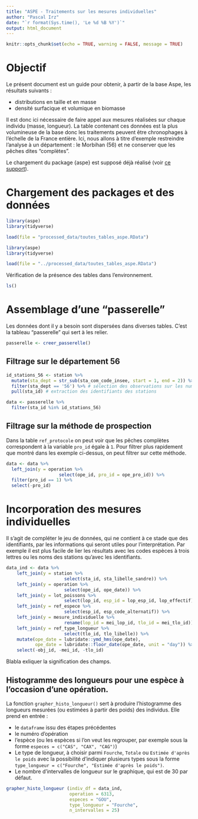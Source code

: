 ```yaml
---
title: "ASPE - Traitements sur les mesures individuelles"
author: "Pascal Irz"
date: "`r format(Sys.time(), 'Le %d %B %Y')`"
output: html_document
---
```


```r
knitr::opts_chunk$set(echo = TRUE, warning = FALSE, message = TRUE)
```

# Objectif

Le présent document est un guide pour obtenir, à partir de la base Aspe, les résultats suivants :

- distributions en taille et en masse
- densité surfacique et volumique en biomasse

Il est donc ici nécessaire de faire appel aux mesures réalisées sur chaque individu (masse, longueur). La table contenant ces données est la plus volumineuse de la base donc les traitements peuvent être chronophages à l'échelle de la France entière. Ici, nous allons à titre d'exemple restreindre l'analyse à un département : le Morbihan (56) et ne conserver que les pêches dites "complètes".

Le chargement du package {aspe} est supposé déjà réalisé (voir [ce support](https://rpubs.com/kamoke/713407)).

# Chargement des packages et des données

```r
library(aspe)
library(tidyverse)

load(file = "processed_data/toutes_tables_aspe.RData")
```

```r
library(aspe)
library(tidyverse)

load(file = "../processed_data/toutes_tables_aspe.RData")
```

Vérification de la présence des tables dans l'environnement.

```r
ls()
```

# Assemblage d'une "passerelle"

Les données dont il y a besoin sont dispersées dans diverses tables. C'est la tableau "passerelle" qui sert à les relier.

```r
passerelle <- creer_passerelle()
```

## Filtrage sur le département 56

```r
id_stations_56 <- station %>%
  mutate(sta_dept = str_sub(sta_com_code_insee, start = 1, end = 2)) %>% # création du champ sta_dept
  filter(sta_dept == '56') %>% # sélection des observations sur les numéros de dept
  pull(sta_id) # extraction des identifiants des stations

data <- passerelle %>% 
  filter(sta_id %in% id_stations_56)
```

## Filtrage sur la méthode de prospection

Dans la table `ref_protocole` on peut voir que les pêches complètes correspondent à la variable `pro_id` égale à `1`. Pour filtrer plus rapidement que montré dans les exemple ci-dessus, on peut filtrer sur cette méthode.

```r
data <- data %>% 
  left_join(y = operation %>%
                    select(ope_id, pro_id = ope_pro_id)) %>% 
  filter(pro_id == 1) %>% 
  select(-pro_id)
```

# Incorporation des mesures individuelles

Il s'agit de compléter le jeu de données, qui ne contient à ce stade que des identifiants, par les informations qui seront utiles pour l'interprétation. Par exemple il est plus facile de lier les résultats avec les codes espèces à trois lettres ou les noms des stations qu'avec les identifiants.

```r
data_ind <- data %>%
    left_join(y = station %>%
                      select(sta_id, sta_libelle_sandre)) %>% 
    left_join(y = operation %>% 
                      select(ope_id, ope_date)) %>% 
    left_join(y = lot_poissons %>%
                      select(lop_id, esp_id = lop_esp_id, lop_effectif)) %>% 
    left_join(y = ref_espece %>%
                      select(esp_id, esp_code_alternatif)) %>% 
    left_join(y = mesure_individuelle %>%
                      rename(lop_id = mei_lop_id, tlo_id = mei_tlo_id)) %>%
    left_join(y = ref_type_longueur %>% 
                      select(tlo_id, tlo_libelle)) %>% 
    mutate(ope_date = lubridate::ymd_hms(ope_date),
           ope_date = lubridate::floor_date(ope_date, unit = "day")) %>% 
    select(-obj_id, -mei_id, -tlo_id)

```
Blabla exliquer la signification des champs.

## Histogramme des longueurs pour une espèce à l'occasion d'une opération.

La fonction `grapher_histo_longueur()` sert à produire l'histogramme des longueurs mesurées (ou estimées à partir des poids) des individus. Elle prend en entrée :

- le `dataframe` issu des étapes précédentes
- le numéro d'opération
- l'espèce (ou les espèces si l'on veut les regrouper, par exemple sous la forme `especes = c("CAS", "CAX", "CAG")`)
- Le type de longueur, à choisir parmi `Fourche`, `Totale` ou `Estimée d'après le poids` avec la possibilité d'indiquer plusieurs types sous la forme `type_longueur = c("Fourche", "Estimée d'après le poids")`. 
- Le nombre d'intervalles de longueur sur le graphique, qui est de 30 par défaut.

```r
grapher_histo_longueur (indiv_df = data_ind,
                        operation = 6313,
                        especes = "GOU",
                        type_longueur = "Fourche",
                        n_intervalles = 25)
```




